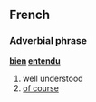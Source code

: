==French==

===Adverbial phrase===
{{rfc-header|Adverbial phrase}}
'''[[bien]] [[entendu]]'''

# well understood
# [[of course]]